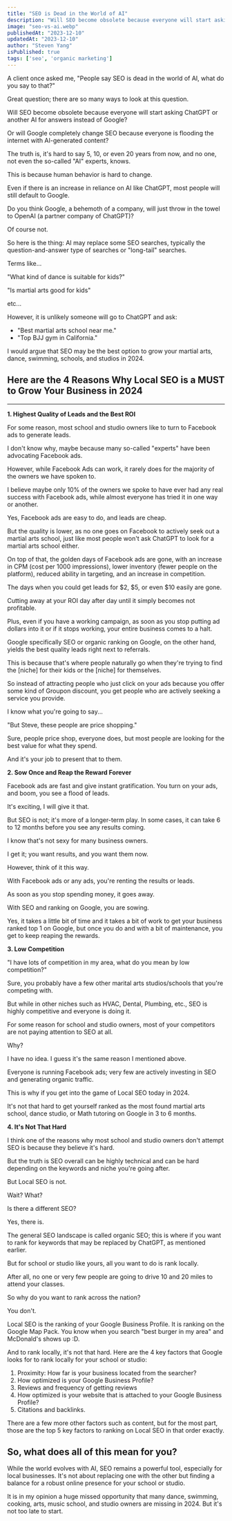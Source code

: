 ---
title: "SEO is Dead in the World of AI"
description: "Will SEO become obsolete because everyone will start asking ChatGPT or another AI for answers instead of Google?"
image: "seo-vs-ai.webp"
publishedAt: "2023-12-10"
updatedAt: "2023-12-10"
author: "Steven Yang"
isPublished: true
tags: ['seo', 'organic marketing']
---

A client once asked me, "People say SEO is dead in the world of AI, what do you say to that?"

  

Great question; there are so many ways to look at this question.

  

Will SEO become obsolete because everyone will start asking ChatGPT or another AI for answers instead of Google?

  

Or will Google completely change SEO because everyone is flooding the internet with AI-generated content?

  

The truth is, it's hard to say 5, 10, or even 20 years from now, and no one, not even the so-called "AI" experts, knows.

  

This is because human behavior is hard to change.

  

Even if there is an increase in reliance on AI like ChatGPT, most people will still default to Google.

  

Do you think Google, a behemoth of a company, will just throw in the towel to OpenAI (a partner company of ChatGPT)?

  

Of course not.

  

So here is the thing: AI may replace some SEO searches, typically the question-and-answer type of searches or "long-tail" searches.

  

Terms like...

  

"What kind of dance is suitable for kids?"

"Is martial arts good for kids"

etc...

  

However, it is unlikely someone will go to ChatGPT and ask:

-   "Best martial arts school near me."
-   "Top BJJ gym in California."

  

I would argue that SEO may be the best option to grow your martial arts, dance, swimming, schools, and studios in 2024.

  

## Here are the 4 Reasons Why Local SEO is a MUST to Grow Your Business in 2024

---  

**1. Highest Quality of Leads and the Best ROI**

  

For some reason, most school and studio owners like to turn to Facebook ads to generate leads.

  

I don't know why, maybe because many so-called "experts" have been advocating Facebook ads.

  

However, while Facebook Ads can work, it rarely does for the majority of the owners we have spoken to.

  

I believe maybe only 10% of the owners we spoke to have ever had any real success with Facebook ads, while almost everyone has tried it in one way or another.

  

Yes, Facebook ads are easy to do, and leads are cheap.

  

But the quality is lower, as no one goes on Facebook to actively seek out a martial arts school, just like most people won't ask ChatGPT to look for a martial arts school either.

  

On top of that, the golden days of Facebook ads are gone, with an increase in CPM (cost per 1000 impressions), lower inventory (fewer people on the platform), reduced ability in targeting, and an increase in competition.

  

The days when you could get leads for $2, $5, or even $10 easily are gone.

  

Cutting away at your ROI day after day until it simply becomes not profitable.

  

Plus, even if you have a working campaign, as soon as you stop putting ad dollars into it or if it stops working, your entire business comes to a halt.

Google specifically SEO or organic ranking on Google, on the other hand, yields the best quality leads right next to referrals.

  

This is because that's where people naturally go when they're trying to find the [niche] for their kids or the [niche] for themselves.

  

So instead of attracting people who just click on your ads because you offer some kind of Groupon discount, you get people who are actively seeking a service you provide.

  

I know what you're going to say...

  

"But Steve, these people are price shopping."

  

Sure, people price shop, everyone does, but most people are looking for the best value for what they spend.

  

And it's your job to present that to them.

  

**2. Sow Once and Reap the Reward Forever**

  

Facebook ads are fast and give instant gratification. You turn on your ads, and boom, you see a flood of leads.

  

It's exciting, I will give it that.

  

But SEO is not; it's more of a longer-term play. In some cases, it can take 6 to 12 months before you see any results coming.

  

I know that's not sexy for many business owners.

  

I get it; you want results, and you want them now.

  

However, think of it this way.

  

With Facebook ads or any ads, you're renting the results or leads.

  

As soon as you stop spending money, it goes away.

  

With SEO and ranking on Google, you are sowing.

  

Yes, it takes a little bit of time and it takes a bit of work to get your business ranked top 1 on Google, but once you do and with a bit of maintenance, you get to keep reaping the rewards.

  

**3. Low Competition**

  

"I have lots of competition in my area, what do you mean by low competition?"

  

Sure, you probably have a few other marital arts studios/schools that you're competing with.

  

But while in other niches such as HVAC, Dental, Plumbing, etc., SEO is highly competitive and everyone is doing it.

  

For some reason for school and studio owners, most of your competitors are not paying attention to SEO at all.

  

Why?

  

I have no idea. I guess it's the same reason I mentioned above.

  

Everyone is running Facebook ads; very few are actively investing in SEO and generating organic traffic.

  

This is why if you get into the game of Local SEO today in 2024.

It's not that hard to get yourself ranked as the most found martial arts school, dance studio, or Math tutoring on Google in 3 to 6 months.

  

**4. It's Not That Hard**

  

I think one of the reasons why most school and studio owners don't attempt SEO is because they believe it's hard.  

But the truth is SEO overall can be highly technical and can be hard depending on the keywords and niche you're going after.

But Local SEO is not.

Wait? What?

Is there a different SEO?

Yes, there is.

The general SEO landscape is called organic SEO; this is where if you want to rank for keywords that may be replaced by ChatGPT, as mentioned earlier.

But for school or studio like yours, all you want to do is rank locally.

After all, no one or very few people are going to drive 10 and 20 miles to attend your classes.

So why do you want to rank across the nation?

You don't.

Local SEO is the ranking of your Google Business Profile. It is ranking on the Google Map Pack. You know when you search "best burger in my area" and McDonald's shows up :D.

And to rank locally, it's not that hard. Here are the 4 key factors that Google looks for to rank locally for your school or studio:

1.  Proximity: How far is your business located from the searcher?
2.  How optimized is your Google Business Profile?
3.  Reviews and frequency of getting reviews
4.  How optimized is your website that is attached to your Google Business Profile?
5.  Citations and backlinks.
  
There are a few more other factors such as content, but for the most part, those are the top 5 key factors to ranking on Local SEO in that order exactly.
  
## So, what does all of this mean for you?

While the world evolves with AI, SEO remains a powerful tool, especially for local businesses. It's not about replacing one with the other but finding a balance for a robust online presence for your school or studio.

  

It is in my opinion a huge missed opportunity that many dance, swimming, cooking, arts, music school, and studio owners are missing in 2024. But it's not too late to start.